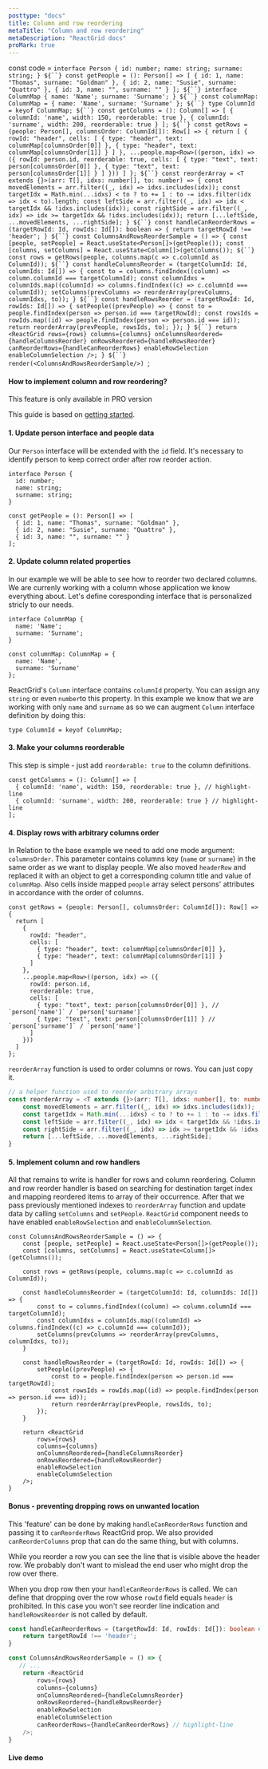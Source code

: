 ```yaml
---
posttype: "docs"
title: Column and row reordering
metaTitle: "Column and row reordering"
metaDescription: "ReactGrid docs" 
proMark: true
---
```

const code = `interface Person {
  id: number;
  name: string;
  surname: string;
}
${``}
const getPeople = (): Person[] => [
  { id: 1, name: "Thomas", surname: "Goldman" },
  { id: 2, name: "Susie", surname: "Quattro" },
  { id: 3, name: "", surname: "" }
];
${``}
interface ColumnMap {
  name: 'Name';
  surname: 'Surname';
}
${``}
const columnMap: ColumnMap = {
  name: 'Name',
  surname: 'Surname'
};
${``}
type ColumnId = keyof ColumnMap;
${``}
const getColumns = (): Column[] => [
  { columnId: 'name', width: 150, reorderable: true },
  { columnId: 'surname', width: 200, reorderable: true }
];
${``}
const getRows = (people: Person[], columnsOrder: ColumnId[]): Row[] => {
  return [
    {
      rowId: "header",
      cells: [
        { type: "header", text: columnMap[columnsOrder[0]] },
        { type: "header", text: columnMap[columnsOrder[1]] }
      ]
    },
    ...people.map<Row>((person, idx) => ({
      rowId: person.id,
      reorderable: true,
      cells: [
        { type: "text", text: person[columnsOrder[0]] },
        { type: "text", text: person[columnsOrder[1]] }
      ]
    }))
  ]
};
${``}
const reorderArray = <T extends {}>(arr: T[], idxs: number[], to: number) => {
  const movedElements = arr.filter((_, idx) => idxs.includes(idx));
  const targetIdx = Math.min(...idxs) < to ? to += 1 : to -= idxs.filter(idx => idx < to).length;
  const leftSide = arr.filter((_, idx) => idx < targetIdx && !idxs.includes(idx));
  const rightSide = arr.filter((_, idx) => idx >= targetIdx && !idxs.includes(idx));
  return [...leftSide, ...movedElements, ...rightSide];
}
${``}
const handleCanReorderRows = (targetRowId: Id, rowIds: Id[]): boolean => {
  return targetRowId !== 'header';
}
${``}
const ColumnsAndRowsReorderSample = () => {
  const [people, setPeople] = React.useState<Person[]>(getPeople());
  const [columns, setColumns] = React.useState<Column[]>(getColumns());
  ${``}
  const rows = getRows(people, columns.map(c => c.columnId as ColumnId));
  ${``}
  const handleColumnsReorder = (targetColumnId: Id, columnIds: Id[]) => {
    const to = columns.findIndex((column) => column.columnId === targetColumnId);
    const columnIdxs = columnIds.map((columnId) => columns.findIndex((c) => c.columnId === columnId));
    setColumns(prevColumns => reorderArray(prevColumns, columnIdxs, to));
  }
  ${``}
  const handleRowsReorder = (targetRowId: Id, rowIds: Id[]) => {
    setPeople((prevPeople) => {
      const to = people.findIndex(person => person.id === targetRowId);
      const rowsIds = rowIds.map((id) => people.findIndex(person => person.id === id));
      return reorderArray(prevPeople, rowsIds, to);
    });
  }
  ${``}
  return <ReactGrid
    rows={rows}
    columns={columns}
    onColumnsReordered={handleColumnsReorder}
    onRowsReordered={handleRowsReorder}
    canReorderRows={handleCanReorderRows}
    enableRowSelection
    enableColumnSelection
  />;
}
${``}
render(<ColumnsAndRowsReorderSample/>)
`;

#### How to implement column and row reordering?

<Alert color="primary">
	<i class="fas fa-exclamation-circle pr-3"></i>
	This feature is only available in PRO version
</Alert>

This guide is based on [getting started](/docs/3.1/1-getting-started/).

#### 1. Update person interface and people data

Our `Person` interface will be extended with the `id` field. It's necessary to identify person to keep correct order after
row reorder action.

```tsx
interface Person {
  id: number;
  name: string;
  surname: string;
}

const getPeople = (): Person[] => [
  { id: 1, name: "Thomas", surname: "Goldman" },
  { id: 2, name: "Susie", surname: "Quattro" },
  { id: 3, name: "", surname: "" }
];
```

#### 2. Update column related properties

In our example we will be able to see how to reorder two declared columns.
We are currenly working with a column whose application we know everything about.
Let's define coresponding interface that is personalized stricly to our needs.

```tsx
interface ColumnMap {
  name: 'Name';
  surname: 'Surname';
}

const columnMap: ColumnMap = {
  name: 'Name',
  surname: 'Surname'
};
```

ReactGrid's `Column` interface contains `columnId` property. You can assign any `string` or even `number`to this property.
In this example we know that we are working with only `name` and `surname` as so we can augment `Column`
interface definition by doing this:

```tsx
type ColumnId = keyof ColumnMap;
```

#### 3. Make your columns reorderable

This step is simple - just add `reorderable: true` to the column definitions.

```tsx
const getColumns = (): Column[] => [
  { columnId: 'name', width: 150, reorderable: true }, // highlight-line
  { columnId: 'surname', width: 200, reorderable: true } // highlight-line
];
```

#### 4. Display rows with arbitrary columns order

In Relation to the base example we need to add one mode argument: `columnsOrder`. 
This parameter contains columns key (`name` or `surname`) in the same order as we want to display people.
We also moved `headerRow` and replaced it with an object to get a corresponding column title and value of `columnMap`.
Also cells inside mapped `people` array select persons' attributes in accordance with the order of columns.

```tsx
const getRows = (people: Person[], columnsOrder: ColumnId[]): Row[] => {
  return [
    {
      rowId: "header",
      cells: [
        { type: "header", text: columnMap[columnsOrder[0]] },
        { type: "header", text: columnMap[columnsOrder[1]] }
      ]
    },
    ...people.map<Row>((person, idx) => ({
      rowId: person.id,
      reorderable: true,
      cells: [
        { type: "text", text: person[columnsOrder[0]] }, // `person['name']` / `person['surname']`
        { type: "text", text: person[columnsOrder[1]] } // `person['surname']` / `person['name']`
      ]
    }))
  ]
};
```

`reorderArray` function is used to order columns or rows. You can just copy it.

```ts
// a helper function used to reorder arbitrary arrays
const reorderArray = <T extends {}>(arr: T[], idxs: number[], to: number) => {
    const movedElements = arr.filter((_, idx) => idxs.includes(idx));
    const targetIdx = Math.min(...idxs) < to ? to += 1 : to -= idxs.filter(idx => idx < to).length;
    const leftSide = arr.filter((_, idx) => idx < targetIdx && !idxs.includes(idx));
    const rightSide = arr.filter((_, idx) => idx >= targetIdx && !idxs.includes(idx));
    return [...leftSide, ...movedElements, ...rightSide];
}
```

#### 5.  Implement column and row handlers

All that remains to write is handler for rows and column reordering. 
Column and row reorder handler is based on searching for destination target index and mapping reordered items to array
of their occurrence. After that we pass previously mentioned indexes to `reorderArray` function and update data by calling 
`setColumns` and `setPeople`.
`ReactGrid` component needs to have enabled `enableRowSelection` and `enableColumnSelection`.

```tsx
const ColumnsAndRowsReorderSample = () => {
    const [people, setPeople] = React.useState<Person[]>(getPeople());
    const [columns, setColumns] = React.useState<Column[]>(getColumns());

    const rows = getRows(people, columns.map(c => c.columnId as ColumnId));

    const handleColumnsReorder = (targetColumnId: Id, columnIds: Id[]) => {
        const to = columns.findIndex((column) => column.columnId === targetColumnId);
        const columnIdxs = columnIds.map((columnId) => columns.findIndex((c) => c.columnId === columnId));
        setColumns(prevColumns => reorderArray(prevColumns, columnIdxs, to));
    }

    const handleRowsReorder = (targetRowId: Id, rowIds: Id[]) => {
        setPeople((prevPeople) => {
            const to = people.findIndex(person => person.id === targetRowId);
            const rowsIds = rowIds.map((id) => people.findIndex(person => person.id === id));
            return reorderArray(prevPeople, rowsIds, to);
        });
    }

    return <ReactGrid
        rows={rows}
        columns={columns}
        onColumnsReordered={handleColumnsReorder}
        onRowsReordered={handleRowsReorder}
        enableRowSelection
        enableColumnSelection
    />;
}
```

#### Bonus - preventing dropping rows on unwanted location

This 'feature' can be done by making `handleCanReorderRows` function and passing it to `canReorderRows` ReactGrid prop.
We also provided `canReorderColumns` prop that can do the same thing, but with columns. 

While you reorder a row you can see the line that is visible above the  header row. We probably don't want to mislead the end user
who might drop the row over there.

When you drop row then your `handleCanReorderRows` is called. We can define that dropping over the row whose `rowId` field equals
`header` is prohibited. In this case you won't see reorder line indication and `handleRowsReorder` is not called by default.

```ts
const handleCanReorderRows = (targetRowId: Id, rowIds: Id[]): boolean => {
    return targetRowId !== 'header';
}
```

```ts
const ColumnsAndRowsReorderSample = () => {
   // ...
    return <ReactGrid
        rows={rows}
        columns={columns}
        onColumnsReordered={handleColumnsReorder}
        onRowsReordered={handleRowsReorder}
        enableRowSelection
        enableColumnSelection
        canReorderRows={handleCanReorderRows} // highlight-line
    />;
}
```

#### Live demo

<LiveCode 
  code={code}
  title='Column and row reordering live demo'
  noInline={true}
/> 